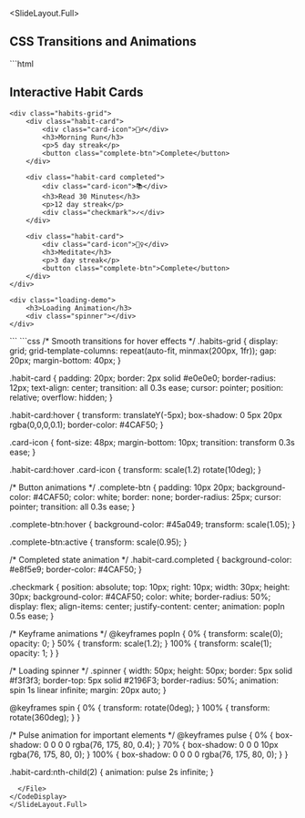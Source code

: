 
<SlideLayout.Full>
## CSS Transitions and Animations

<CodeDisplay >
  <File name="index.html">
```html
<!DOCTYPE html>
<html>
<head>
    <title>CSS Animations</title>
</head>
<body>
    <h2>Interactive Habit Cards</h2>
    
    <div class="habits-grid">
        <div class="habit-card">
            <div class="card-icon">🏃‍♂️</div>
            <h3>Morning Run</h3>
            <p>5 day streak</p>
            <button class="complete-btn">Complete</button>
        </div>
        
        <div class="habit-card completed">
            <div class="card-icon">📚</div>
            <h3>Read 30 Minutes</h3>
            <p>12 day streak</p>
            <div class="checkmark">✓</div>
        </div>
        
        <div class="habit-card">
            <div class="card-icon">🧘‍♀️</div>
            <h3>Meditate</h3>
            <p>3 day streak</p>
            <button class="complete-btn">Complete</button>
        </div>
    </div>
    
    <div class="loading-demo">
        <h3>Loading Animation</h3>
        <div class="spinner"></div>
    </div>
</body>
</html>
```
  </File>
  <File name="index.css">
```css
/* Smooth transitions for hover effects */
.habits-grid {
    display: grid;
    grid-template-columns: repeat(auto-fit, minmax(200px, 1fr));
    gap: 20px;
    margin-bottom: 40px;
}

.habit-card {
    padding: 20px;
    border: 2px solid #e0e0e0;
    border-radius: 12px;
    text-align: center;
    transition: all 0.3s ease;
    cursor: pointer;
    position: relative;
    overflow: hidden;
}

.habit-card:hover {
    transform: translateY(-5px);
    box-shadow: 0 5px 20px rgba(0,0,0,0.1);
    border-color: #4CAF50;
}

.card-icon {
    font-size: 48px;
    margin-bottom: 10px;
    transition: transform 0.3s ease;
}

.habit-card:hover .card-icon {
    transform: scale(1.2) rotate(10deg);
}

/* Button animations */
.complete-btn {
    padding: 10px 20px;
    background-color: #4CAF50;
    color: white;
    border: none;
    border-radius: 25px;
    cursor: pointer;
    transition: all 0.3s ease;
}

.complete-btn:hover {
    background-color: #45a049;
    transform: scale(1.05);
}

.complete-btn:active {
    transform: scale(0.95);
}

/* Completed state animation */
.habit-card.completed {
    background-color: #e8f5e9;
    border-color: #4CAF50;
}

.checkmark {
    position: absolute;
    top: 10px;
    right: 10px;
    width: 30px;
    height: 30px;
    background-color: #4CAF50;
    color: white;
    border-radius: 50%;
    display: flex;
    align-items: center;
    justify-content: center;
    animation: popIn 0.5s ease;
}

/* Keyframe animations */
@keyframes popIn {
    0% {
        transform: scale(0);
        opacity: 0;
    }
    50% {
        transform: scale(1.2);
    }
    100% {
        transform: scale(1);
        opacity: 1;
    }
}

/* Loading spinner */
.spinner {
    width: 50px;
    height: 50px;
    border: 5px solid #f3f3f3;
    border-top: 5px solid #2196F3;
    border-radius: 50%;
    animation: spin 1s linear infinite;
    margin: 20px auto;
}

@keyframes spin {
    0% { transform: rotate(0deg); }
    100% { transform: rotate(360deg); }
}

/* Pulse animation for important elements */
@keyframes pulse {
    0% {
        box-shadow: 0 0 0 0 rgba(76, 175, 80, 0.4);
    }
    70% {
        box-shadow: 0 0 0 10px rgba(76, 175, 80, 0);
    }
    100% {
        box-shadow: 0 0 0 0 rgba(76, 175, 80, 0);
    }
}

.habit-card:nth-child(2) {
    animation: pulse 2s infinite;
}
```
  </File>
</CodeDisplay>
</SlideLayout.Full>